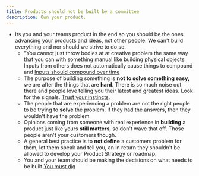 ```yaml
---
title: Products should not be built by a committee
description: Own your product.
---
```

- Its you and your teams product in the end so you should be the ones advancing your products and ideas, not other people. We can't build everything and nor should we strive to do so.
    - "You cannot just throw bodies at at creative problem the same way that you can with something manual like building physical objects. Inputs from others does not automatically cause things to compound and [Inputs should compound over time](inputs-should-compound-over-time)
    - The purpose of building something is **not to solve something easy,** we are after the things that are **hard**. There is so much noise out there and people love telling you their latest and greatest ideas. Look for the signals. [Trust your instincts](trust-your-instincts).
    - The people that are experiencing a problem are not the right people to be trying to **solve** the problem. If they had the answers, then they wouldn't have the problem.
    - Opinions coming from someone with real experience in **building** a product just like yours **still matters**, so don't wave that off. Those people aren't your customers though.
    - A general best practice is to **not define** a customers problem for them, let them speak and tell you, an in return they shouldn't be allowed to develop your Product Strategy or roadmap.
    - You and your team should be making the decisions on what needs to be built [You must dig](you-must-dig)
